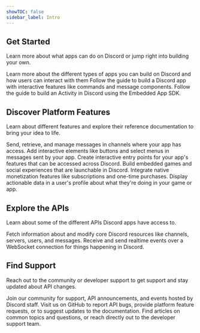 ```yaml
---
showTOC: false
sidebar_label: Intro
---
```


<Hero title="Build Where the World Plays" subheading="Build social games, experiences, and integrations for millions of users on Discord" />

## Get Started

Learn more about what apps can do on Discord or jump right into building your own.

<Container>
  <Card title="Overview of Apps" link="#DOCS_QUICK_START_OVERVIEW_OF_APPS" icon="AppsIcon">
    Learn more about the different types of apps you can build on Discord and how users can interact with them
  </Card>
  <Card title="Build your First Discord App" link="#DOCS_QUICK_START_GETTING_STARTED" icon="RobotIcon">
    Follow the guide to build a Discord app with interactive features like commands and message components.
  </Card>
  <Card title="Build a Discord Activity" link="#DOCS_ACTIVITIES_BUILDING_AN_ACTIVITY" icon="GameControllerIcon">
    Follow the guide to build an Activity in Discord using the Embedded App SDK.
  </Card>
</Container>

## Discover Platform Features

Learn about different features and explore their reference documentation to bring your idea to life.

<Container>
  <Card title="Messaging" link="#DOCS_RESOURCES_MESSAGE" icon="ChatIcon">
    Send, retrieve, and manage messages in channels where your app has access.
  </Card>
  <Card title="Message Components" link="#DOCS_INTERACTIONS_OVERVIEW/message-components" icon="SparklesIcon">
    Add interactive elements like buttons and select menus in messages sent by your app.
  </Card>
  <Card title="Commands" link="#DOCS_INTERACTIONS_OVERVIEW/commands" icon="SlashBoxIcon">
    Create interactive entry points for your app's features that can be accessed across Discord.
  </Card>
  <Card title="Activities" link="#DOCS_ACTIVITIES_OVERVIEW" icon="GameControllerIcon">
    Build embedded games and social experiences that are launchable in Discord.
  </Card>
  <Card title="Monetization" link="#DOCS_MONETIZATION_OVERVIEW" icon="PiggyBankIcon">
    Integrate native monetization features like subscriptions and one-time purchases.
  </Card>
  <Card title="Rich Presence" link="#DOCS_RICH_PRESENCE_OVERVIEW" icon="UserIcon">
    Display actionable data in a user's profile about what they're doing in your game or app.
  </Card>
</Container>

## Explore the APIs

Learn about some of the different APIs Discord apps have access to.

<Container>
  <Card title="HTTP API" link="#DOCS_REFERENCE/http-api">
    Fetch information about and modify core Discord resources like channels, servers, users, and messages.
  </Card>
  <Card title="Gateway API" link="#DOCS_REFERENCE/gateway-websocket-api" >
    Receive and send realtime events over a WebSocket connection for things happening in Discord.
  </Card>
</Container>

## Find Support

Reach out to the community or developer support to get support and stay updated about API changes.

<Container>
  <Card title="Discord Developer Server" link="https://discord.gg/discord-developers" icon="ClydeIcon">
   Join our community for support, API announcements, and events hosted by Discord staff.
  </Card>
  <Card title="Find us on GitHub" link="https://github.com/discord/discord-api-docs" icon="ForumIcon">
    Visit us on GitHub to report API bugs, provide platform feature requests, or to suggest updates to the documentation.
  </Card>
  <Card title="Developer Help Center" link="https://support-dev.discord.com" icon="UnknownGameIcon">
    Find articles on common topics and questions, or reach directly out to the developer support team.
  </Card>
</Container>